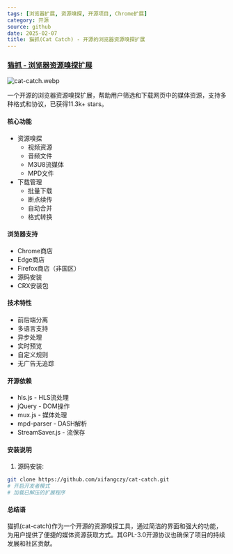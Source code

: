 ```yaml
---
tags: [浏览器扩展, 资源嗅探, 开源项目, Chrome扩展]
category: 开源
source: github
date: 2025-02-07
title: 猫抓(Cat Catch) - 开源的浏览器资源嗅探扩展
---
```


### [猫抓 - 浏览器资源嗅探扩展](https://github.com/xifangczy/cat-catch)

![cat-catch.webp](https://img.mengpeng.tech/i/2025/02/07/67a5f4631c39e.webp)

一个开源的浏览器资源嗅探扩展，帮助用户筛选和下载网页中的媒体资源，支持多种格式和协议，已获得11.3k+ stars。

#### 核心功能

- 资源嗅探
  - 视频资源
  - 音频文件
  - M3U8流媒体
  - MPD文件
- 下载管理
  - 批量下载
  - 断点续传
  - 自动合并
  - 格式转换

#### 浏览器支持

- Chrome商店
- Edge商店
- Firefox商店（非国区）
- 源码安装
- CRX安装包

#### 技术特性

- 前后端分离
- 多语言支持
- 异步处理
- 实时预览
- 自定义规则
- 无广告无追踪

#### 开源依赖

- hls.js - HLS流处理
- jQuery - DOM操作
- mux.js - 媒体处理
- mpd-parser - DASH解析
- StreamSaver.js - 流保存

#### 安装说明

1. 源码安装:
```bash
git clone https://github.com/xifangczy/cat-catch.git
# 开启开发者模式
# 加载已解压的扩展程序
```

#### 总结语

猫抓(cat-catch)作为一个开源的资源嗅探工具，通过简洁的界面和强大的功能，为用户提供了便捷的媒体资源获取方式。其GPL-3.0开源协议也确保了项目的持续发展和社区贡献。 